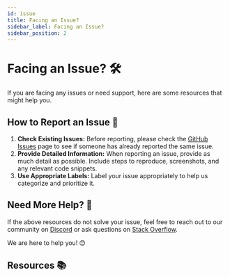 ```yaml
---
id: issue
title: Facing an Issue?
sidebar_label: Facing an Issue?
sidebar_position: 2
---
```



# Facing an Issue? 🛠️

If you are facing any issues or need support, here are some resources that might help you.


## How to Report an Issue 📝

1. **Check Existing Issues:** Before reporting, please check the [GitHub Issues](https://github.com/deepesh611/omnilangdb/issues) page to see if someone has already reported the same issue.
2. **Provide Detailed Information:** When reporting an issue, provide as much detail as possible. Include steps to reproduce, screenshots, and any relevant code snippets.
3. **Use Appropriate Labels:** Label your issue appropriately to help us categorize and prioritize it.

## Need More Help? 🙋

If the above resources do not solve your issue, feel free to reach out to our community on [Discord](https://discordapp.com/invite/docusaurus) or ask questions on [Stack Overflow](https://stackoverflow.com/questions/tagged/docusaurus).

We are here to help you! 😊


## Resources 📚

<div style={{ display: 'flex', flexWrap: 'wrap' }}>
  <Card title="GitHub Issues" icon="🐙" link="https://github.com/deepesh611/omnilangdb/issues" />
  <Card title="Discord" icon="💬" link="https://discordapp.com/invite/docusaurus" />
  <Card title="Stack Overflow" icon="🛠️" link="https://stackoverflow.com/questions/tagged/docusaurus" />
</div>